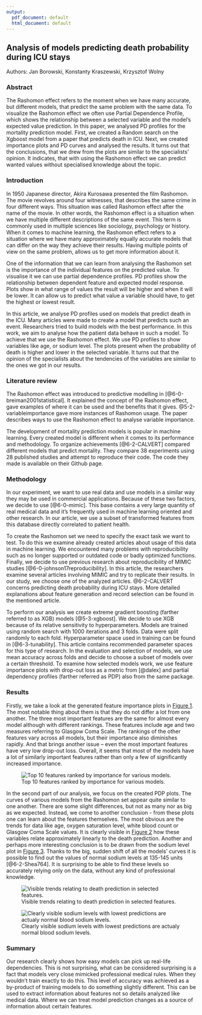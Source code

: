 ---
output:
  pdf_document: default
  html_document: default
---

## Analysis of models predicting death probability during ICU stays
Authors: Jan Borowski, Konstanty Kraszewski, Krzysztof Wolny

### Abstract

The Rashomon effect refers to the moment when we have many accurate, but different models, that predict the same problem with the same data. To visualize the Rashomon effect we often use Partial Dependence Profile, which shows the relationship between a selected variable and the model's expected value prediction. In this paper, we analysed PD profiles for the mortality prediction model. First, we created a Random search on the Xgboost model from a paper that predicts death in ICU. Next, we created importance plots and PD curves and analysed the results. It turns out that the conclusions, that we drew from the plots are similar to the specialists' opinion. It indicates, that with using the Rashomon effect we can predict wanted values without specialised knowledge about the topic.

### Introduction 

In 1950 Japanese director, Akira Kurosawa presented the film Rashomon. The movie revolves around four witnesses, that describes the same crime in four different ways. This situation was called Rashomon effect after the name of the movie. In other words, the Rashomon effect is a situation when we have multiple different descriptions of the same event. This term is commonly used in multiple sciences like sociology, psychology or history. When it comes to machine learning, the Rashomon effect refers to a situation where we have many approximately equally accurate models that can differ on the way they achieve their results. Having multiple points of view on the same problem, allows us to get more information about it. 

One of the information that we can learn from analysing the Rashomon set is the importance of the individual features on the predicted value. To visualise it we can use partial dependence profiles. PD profiles show the relationship between dependent feature and expected model response. Plots show in what range of values the result will be higher and when it will be lower. It can allow us to predict what value a variable should have, to get the highest or lowest result. 

In this article, we analyse PD profiles used on models that predict death in the ICU. Many articles were made to create a model that predicts such an event. Researchers tried to build models with the best performance. In this work, we aim to analyse how the patient data behave in such a model. To achieve that we use the Rashomon effect. We use PD profiles to show variables like age, or sodium level. The plots present when the probability of death is higher and lower in the selected variable. It turns out that the opinion of the specialists about the tendencies of the variables are similar to the ones we got in our results.

### Literature review

The Rashomon effect was introduced to predictive modelling in [@6-0-breiman2001statistical]. It explained the concept of the Rashomon effect, gave examples of where it can be used and the benefits that it gives. @5-2-variableimportance gave more instances of Rashomon usage. The paper describes ways to use the Rashomon effect to analyse variable importance. 

The development of mortality prediction models is popular in machine learning. Every created model is different when it comes to its performance and methodology. To organize achievements [@6-2-CALVERT] compared different models that predict mortality. They compare 38 experiments using 28 published studies and attempt to reproduce their code. The code they made is available on their Github page. 

### Methodology 

In our experiment, we want to use real data and use models in a similar way they may be used in commercial applications. Because of these two factors, we decide to use [@6-0-mimic]. This base contains a very large quantity of real medical data and it's frequently used in machine learning oriented and other research. In our article, we use a subset of transformed features from this database directly correlated to patient health.

To create the Rashomon set we need to specify the exact task we want to test. To do this we examine already created articles about usage of this data in machine learning. We encountered many problems with reproducibility such as no longer supported or outdated code or badly optimized functions. Finally, we decide to use previous research   about reproducibility of MIMIC studies [@6-0-johnson17reproducibility]. In this article, the researchers examine several articles involving MIMIC and try to replicate their results. In our study, we choose one of the analyzed articles. 
@6-2-CALVERT concerns predicting death probability during ICU stays. More detailed explanations about feature generation and record selection can be found in the mentioned article. 

To perform our analysis we create extreme gradient boosting (farther referred to as XGB) models [@5-3-xgboost]. We decide to use XGB because of its relative sensitivity to hyperparameters. Models are trained using random search with 1000 iterations and 3 folds. Data were split randomly to each fold. Hyperparameter space used in training can be found in [@6-3-tunability]. This article contains recommended parameter spaces for this type of research. In the evaluation and selection of models, we use mean accuracy across folds and decide to choose a subset of models over a certain threshold. To examine how selected models work, we use feature importance plots with drop-out loss as a metric from [@dalex] and partial dependency profiles (farther referred as PDP) also from the same package. 


### Results 

 

Firstly, we take a look at the generated feature importance plots in [Figure 1](#fig:1). The most notable thing about them is that they do not differ a lot from one another. The three most important features are the same for almost every model although with different rankings. These features include age and two measures referring to Glasgow Coma Scale. The rankings of the other features vary across all models, but their importance also diminishes rapidly. And that brings another issue – even the most important features have very low drop-out loss. Overall, it seems that most of the models have a lot of similarly important features rather than only a few of significantly increased importance.  

 

    
<div id="fig:1">
![Top 10 features ranked by importance for various models.\label{fig:1}](images/6-2-feature-importance.png)
</div>

 

In the second part of our analysis, we focus on the created PDP plots. The curves of various models from the Rashomon set appear quite similar to one another. There are some slight differences, but not as many nor as big as we expected. Instead, we come to another conclusion - from these plots one can learn about the features themselves. The most obvious are the trends for data like age, oxygen saturation level, white blood count or Glasgow Coma Scale values. It is clearly visible in [Figure 2](#fig:2) how these variables relate approximately linearly to the death prediction. Another and perhaps more interesting conclusion is to be drawn from the sodium level plot in [Figure 3](#fig:3). Thanks to the big, sudden shift of all the models’ curves it is possible to find out the values of normal sodium levels at 135-145 units [@6-2-Shea764]. It is surprising to be able to find these levels so accurately relying only on the data, without any kind of professional knowledge. 

 


<div id="fig:2">
![Visible trends relating to death prediction in selected features.\label{fig:2}](images/6-2-pdp-trends.png)
</div>
 

<div id="fig:3">
![Clearly visible sodium levels with lowest predictions are actualy normal blood sodium levels.\label{fig:3}](images/6-2-pdp-sodium.png)
</div>

### Summary
Our research clearly shows how easy models can pick up real-life dependencies. This is not surprising, what can be considered surprising is a fact that models very close mimicked professional medical rules. When they wouldn't train exactly to do this. This level of accuracy was achieved as a by-product of training models to do something slightly different. This can be used to extract information about features not so details analyzed like medical data. Where we can treat model prediction changes as a source of information about certain features.
